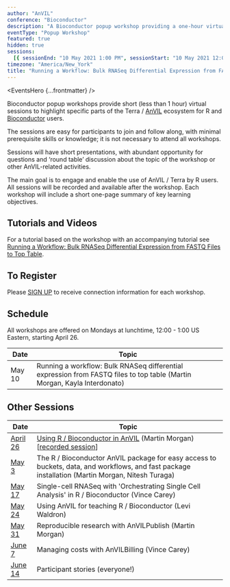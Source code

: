 ```yaml
---
author: "AnVIL"
conference: "Bioconductor"
description: "A Bioconductor popup workshop providing a one-hour virtual session to highlight specific parts of the Terra / AnVIL ecosystem for R and Bioconductor users."
eventType: "Popup Workshop"
featured: true
hidden: true
sessions:
  [{ sessionEnd: "10 May 2021 1:00 PM", sessionStart: "10 May 2021 12:00 PM" }]
timezone: "America/New_York"
title: "Running a Workflow: Bulk RNASeq Differential Expression from FASTQ Files to Top Table"
---
```


<EventsHero {...frontmatter} />

Bioconductor popup workshops provide short (less than 1 hour) virtual sessions to highlight specific parts of the Terra / [AnVIL][1] ecosystem for R and [Bioconductor][2] users.

The sessions are easy for participants to join and follow along, with minimal prerequisite skills or knowledge; it is not necessary to attend all workshops.

Sessions will have short presentations, with abundant opportunity for questions and ‘round table’ discussion about the topic of the workshop or other AnVIL-related activities.

The main goal is to engage and enable the use of AnVIL / Terra by R users. All sessions will be recorded and available after the workshop. Each workshop will include a short one-page summary of key learning objectives.

## Tutorials and Videos

For a tutorial based on the workshop with an accompanying tutorial see [Running a Workflow: Bulk RNASeq Differential Expression from FASTQ Files to Top Table](/learn/data-analysts/running-a-workflow).

## To Register

Please [SIGN UP][3] to receive connection information for each workshop.

## Schedule

All workshops are offered on Mondays at lunchtime, 12:00 - 1:00 US Eastern, starting April 26.

| Date   | Topic                                                                                                                    |
| ------ | ------------------------------------------------------------------------------------------------------------------------ |
| May 10 | Running a workflow: Bulk RNASeq differential expression from FASTQ files to top table (Martin Morgan, Kayla Interdonato) |

## Other Sessions

| Date          | Topic                                                                                                                                            |
| ------------- | ------------------------------------------------------------------------------------------------------------------------------------------------ |
| [April 26][6] | [Using R / Bioconductor in AnVIL][4] (Martin Morgan) [[recorded session][5]]                                                                     |
| [May 3][7]    | The R / Bioconductor AnVIL package for easy access to buckets, data, and workflows, and fast package installation (Martin Morgan, Nitesh Turaga) |
| [May 17][8]   | Single-cell RNASeq with 'Orchestrating Single Cell Analysis' in R / Bioconductor (Vince Carey)                                                   |
| [May 24][9]   | Using AnVIL for teaching R / Bioconductor (Levi Waldron)                                                                                         |
| [May 31][10]  | Reproducible research with AnVILPublish (Martin Morgan)                                                                                          |
| [June 7][11]  | Managing costs with AnVILBilling (Vince Carey)                                                                                                   |
| [June 14][12] | Participant stories (everyone!)                                                                                                                  |

[1]: /
[2]: https://bioconductor.org/
[3]: https://docs.google.com/forms/d/e/1FAIpQLSeHwGfafpqKrOuEjySF8-DW6UrKWkN5N24GYwQVpiDhYw48DA/viewform
[4]: https://docs.google.com/document/d/18aNzWpt55I-dni9l0IZTB2G3oDOU4X07PyKGXFGyb40/edit
[5]: https://www.youtube.com/watch?v=8Ccj__2GqJ4
[6]: /events/bioconductor-popup-workshops-20210426
[7]: /events/bioconductor-popup-workshops-20210503
[8]: /events/bioconductor-popup-workshops-20210517
[9]: /events/bioconductor-popup-workshops-20210524
[10]: /events/bioconductor-popup-workshops-20210531
[11]: /events/bioconductor-popup-workshops-20210607
[12]: /events/bioconductor-popup-workshops-20210614
